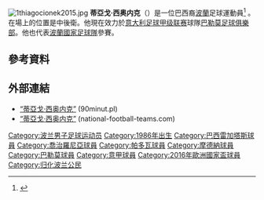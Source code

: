 {{noteTA|G1=football|G2=UEFA|G3=意甲
|1=zh-hans:西奥内克;zh-hk:施安歷;zh-tw:西奧內克;}}
[[File:1thiagocionek2015.jpg|thumb]]
'''蒂亞戈·西奥内克'''（{{lang-pl|Thiago Cionek}}）是一位巴西裔[[波蘭|波蘭]]足球運動員<ref name=citizenship>{{cite news | url = http://www.rp.pl/artykul/12,726914-Thiago-Cionek-z-polskim-obywatelstwem.html | title = Thiago Cionek z polskim obywatelstwem | trans_title = Thiago Cionek has Polish citizenship | last =  | first =  | work = [[Polish_Press_Agency|Polish Press Agency]] | publisher = [[Rzeczpospolita_(newspaper)|Rzeczpospolita (newspaper)]] | date = October 3, 2011 | accessdate = October 3, 2011 | language = pl }}{{Dead link|date=2018年11月 |bot=InternetArchiveBot |fix-attempted=yes }}</ref>
。在場上的位置是中後衛。他現在效力於[[意大利足球甲级联赛|意大利足球甲级联赛]]球隊[[巴勒莫足球俱樂部|巴勒莫足球俱樂部]]。他也代表[[波蘭國家足球隊|波蘭國家足球隊]]參賽。

==參考資料==
{{Reflist}}
{{Commonscat|Thiago Rangel Cionek}}

==外部連結==
*[http://www.90minut.pl/kariera.php?id=10612 “蒂亞戈·西奥内克”] (90minut.pl)
*[http://www.national-football-teams.com/player/55289/Thiago_Cionek.html “蒂亞戈·西奥内克”] (national-football-teams.com)

{{2016年歐洲國家盃波蘭參賽名單}}
{{2018年世界杯足球赛波兰参赛名单}}
{{DEFAULTSORT:Cionek, Thiago}}
[[Category:波兰男子足球运动员|Category:波兰男子足球运动员]]
[[Category:1986年出生|Category:1986年出生]]
[[Category:巴西雷加塔斯球員|Category:巴西雷加塔斯球員]]
[[Category:喬治羅尼亞球員|Category:喬治羅尼亞球員]]
[[Category:帕多瓦球員|Category:帕多瓦球員]]
[[Category:摩德納球員|Category:摩德納球員]]
[[Category:巴勒莫球員|Category:巴勒莫球員]]
[[Category:意甲球員|Category:意甲球員]]
[[Category:2016年歐洲國家盃球員|Category:2016年歐洲國家盃球員]]
[[Category:归化波兰公民|Category:归化波兰公民]]
